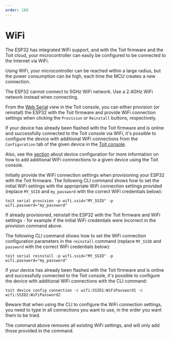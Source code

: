 ```yaml
---
order: 100
---
```


# WiFi

The ESP32 has integrated WiFi support, and with the Toit firmware and the Toit cloud, your microcontroller can easily be configured to be connected to the Internet via WiFi.

Using WiFi, your microcontroller can be reached within a large radius, but the power consumption can be high, each time the MCU creates a new connection.

<Note type="warning">

The ESP32 cannot connect to 5GHz WiFi network. Use a 2.4GHz WiFi network instead when connecting.

</Note>

<Tabs>
<Tab label="Console">

From the [Web Serial](https://console.toit.io/serial) view in the Toit console, you can either provision (or reinstall) the ESP32 with the Toit firmware and provide WiFi connection settings
when clicking the `Provision` or `Reinstall` buttons, respectively.

If your device has already been flashed with the Toit firmware and is online and successfully connected to the Toit console via WiFi, it's possible to configure the
device with additional WiFi connections from the `Configuration` tab of the given device in the [Toit console](https://console.toit.io/).

Also, see the [section](../../../platform/console/deviceconfig/#connections)
about device configuration for more information on how to add additional WiFi connnections to a given device using the Toit console.

</Tab>
<Tab label="CLI">

Initially provide the WiFi connection settings when provisioning your ESP32 with the Toit firmware. The following CLI command shows how to set the initial WiFi settings
with the appropriate WiFi connection settings provided (replace `MY_SSID` and `my_password` with the correct WiFi credentials below):

```shell
toit serial provision -p wifi.ssid="MY_SSID" -p wifi.password="my_password"
```

If already provisioned, reinstall the ESP32 with the Toit firmware
and WiFi settings - for example if the initial WiFi credentials were incorrect in the provision command above.

The following CLI command shows how to set the WiFi connection configuration parameters in the `reinstall` command
(replace `MY_SSID` and `password` with the correct WiFi credentials below):

```shell
toit serial reinstall -p wifi.ssid="MY_SSID" -p wifi.password="my_password"
```

If your device has already been flashed with the Toit firmware and is online and successfully connected to the Toit console, it's possible to configure the
device with additional WiFi connections with the CLI command:

```shell
toit device config connection -c wifi:SSID1:WiFiPassword1 -c wifi:SSID2:WiFiPassword2
```

<Note type="warning">

Beware that when using the CLI to configure the WiFi connection settings, you need to type in all connections you want to use, in the order you want them to be tried.

The command above removes all existing WiFi settings, and will only add those provided in the command.

</Note>

</Tab>
</Tabs>
